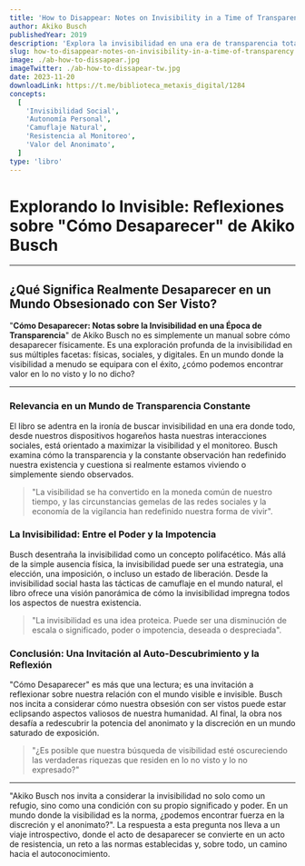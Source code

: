 ```yaml
---
title: 'How to Disappear: Notes on Invisibility in a Time of Transparency'
author: Akiko Busch
publishedYear: 2019
description: 'Explora la invisibilidad en una era de transparencia total. Reflexión sobre privacidad, autoconocimiento y resistencia en un mundo dominado por la visibilidad y la tecnología.'
slug: how-to-disappear-notes-on-invisibility-in-a-time-of-transparency
image: ./ab-how-to-dissapear.jpg
imageTwitter: ./ab-how-to-dissapear-tw.jpg
date: 2023-11-20
downloadLink: https://t.me/biblioteca_metaxis_digital/1284
concepts:
  [
    'Invisibilidad Social',
    'Autonomía Personal',
    'Camuflaje Natural',
    'Resistencia al Monitoreo',
    'Valor del Anonimato',
  ]
type: 'libro'
---
```


# Explorando lo Invisible: Reflexiones sobre "Cómo Desaparecer" de Akiko Busch

---

## ¿Qué Significa Realmente Desaparecer en un Mundo Obsesionado con Ser Visto?

"**Cómo Desaparecer: Notas sobre la Invisibilidad en una Época de Transparencia**" de Akiko Busch no es simplemente un manual sobre cómo desaparecer físicamente. Es una exploración profunda de la invisibilidad en sus múltiples facetas: físicas, sociales, y digitales. En un mundo donde la visibilidad a menudo se equipara con el éxito, ¿cómo podemos encontrar valor en lo no visto y lo no dicho?

---

### Relevancia en un Mundo de Transparencia Constante

El libro se adentra en la ironía de buscar invisibilidad en una era donde todo, desde nuestros dispositivos hogareños hasta nuestras interacciones sociales, está orientado a maximizar la visibilidad y el monitoreo. Busch examina cómo la transparencia y la constante observación han redefinido nuestra existencia y cuestiona si realmente estamos viviendo o simplemente siendo observados.

> "La visibilidad se ha convertido en la moneda común de nuestro tiempo, y las circunstancias gemelas de las redes sociales y la economía de la vigilancia han redefinido nuestra forma de vivir".

### La Invisibilidad: Entre el Poder y la Impotencia

Busch desentraña la invisibilidad como un concepto polifacético. Más allá de la simple ausencia física, la invisibilidad puede ser una estrategia, una elección, una imposición, o incluso un estado de liberación. Desde la invisibilidad social hasta las tácticas de camuflaje en el mundo natural, el libro ofrece una visión panorámica de cómo la invisibilidad impregna todos los aspectos de nuestra existencia.

> "La invisibilidad es una idea proteica. Puede ser una disminución de escala o significado, poder o impotencia, deseada o despreciada".

### Conclusión: Una Invitación al Auto-Descubrimiento y la Reflexión

"Cómo Desaparecer" es más que una lectura; es una invitación a reflexionar sobre nuestra relación con el mundo visible e invisible. Busch nos incita a considerar cómo nuestra obsesión con ser vistos puede estar eclipsando aspectos valiosos de nuestra humanidad. Al final, la obra nos desafía a redescubrir la potencia del anonimato y la discreción en un mundo saturado de exposición.

> "¿Es posible que nuestra búsqueda de visibilidad esté oscureciendo las verdaderas riquezas que residen en lo no visto y lo no expresado?"

---

"Akiko Busch nos invita a considerar la invisibilidad no solo como un refugio, sino como una condición con su propio significado y poder. En un mundo donde la visibilidad es la norma, ¿podemos encontrar fuerza en la discreción y el anonimato?". La respuesta a esta pregunta nos lleva a un viaje introspectivo, donde el acto de desaparecer se convierte en un acto de resistencia, un reto a las normas establecidas y, sobre todo, un camino hacia el autoconocimiento.
